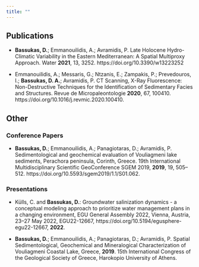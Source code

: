 ```yaml
---
title: ""
---
```


## Publications

- **Bassukas, D.**; Emmanouilidis, A.; Avramidis, P. Late Holocene Hydro-Climatic Variability in the Eastern Mediterranean: A Spatial Multiproxy Approach. Water **2021**, 13, 3252. https://doi.org/10.3390/w13223252

- Emmanouilidis, A.; Messaris, G.; Ntzanis, E.; Zampakis, P.; Prevedouros, I.; **Bassukas, D. A.**; Avramidis, P. CT Scanning, X-Ray Fluorescence: Non-Destructive Techniques for the Identification of Sedimentary Facies and Structures. Revue de Micropaleontologie **2020**, 67, 100410. https://doi.org/10.1016/j.revmic.2020.100410.    

## Other
### Conference Papers

- **Bassukas, D.**; Emmanouilidis, A.; Panagiotaras, D.; Avramidis, P. Sedimentological and geochemical evaluation of Vouliagmeni lake sediments, Perachora peninsula, Corinth, Greece. 19th International Multidisciplinary Scientific GeoConference SGEM 2019, **2019**, 19, 505–512. https://doi.org/10.5593/sgem2019/1.1/S01.062.

### Presentations

- Külls, C. and **Bassukas, D.**: Groundwater salinization dynamics - a conceptual modeling approach to prioritize water management plans in a changing environment, EGU General Assembly 2022, Vienna, Austria, 23–27 May 2022, EGU22-12667, https://doi.org/10.5194/egusphere-egu22-12667, **2022**.

- **Bassukas, D.**; Emmanouilidis, A.; Panagiotaras, D.; Avramidis, P. Spatial Sedimentological, Geochemical and Mineralogical Characterization of Vouliagmeni Coastal Lake, Greece, **2019**. 15th International Congress of the Geological Society of Greece, Harokopio University of Athens.


